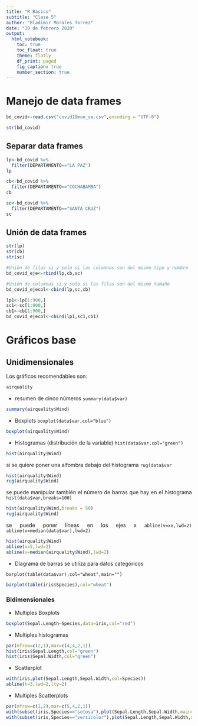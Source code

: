 ```yaml
---
title: "R Básico"
subtitle: "Clase 5"
author: "Bladimir Morales Torrez"
date: "19 de febrero 2020"
output: 
  html_notebook:
    toc: true
    toc_float: true
    theme: flatly
    df_print: paged
    fig_caption: true
    number_section: true
---
```


<style>
body {
text-align: justify}
}
</style>

# Manejo de data frames

```r
bd_covid<-read.csv("covid19mun_se.csv",encoding = "UTF-8")
```

```r
str(bd_covid)
```

## Separar data frames

```r
lp<-bd_covid %>% 
  filter(DEPARTAMENTO=="LA PAZ")
lp
```

```r
cb<-bd_covid %>% 
  filter(DEPARTAMENTO=="COCHABAMBA")
cb
```

```r
sc<-bd_covid %>% 
  filter(DEPARTAMENTO=="SANTA CRUZ")
sc
```

## Unión de data frames

```r
str(lp)
str(cb)
str(sc)
```

```r
#Unión de filas si y solo si las columnas son del mismo tipo y nombre
bd_covid_eje<-rbind(lp,cb,sc)
```

```r
#Unión de columnas si y solo si las filas son del mismo tamaño
bd_covid_ejecol<-cbind(lp,sc,cb)
```

```r
lp1<-lp[1:900,]
sc1<-sc[1:900,]
cb1<-cb[1:900,]
bd_covid_ejecol<-cbind(lp1,sc1,cb1)
```

# Gráficos base

## Unidimensionales

Los gráficos recomendables son:

```r
airquality
```
* resumen de cinco números
 `summary(data$var)`
```r
summary(airquality$Wind)
```
 
* Boxplots
 `boxplot(data$var,col="blue")`

```r
boxplot(airquality$Wind)
```
 
* Histogramas (distribución de la variable)
 `hist(data$var,col="green")`
```r
hist(airquality$Wind)
```
 
  si se quiere poner una alfombra debajo del histograma
  `rug(data$var`
```r
hist(airquality$Wind)
rug(airquality$Wind)
```
  
  se puede manipular también el número de barras que hay en el histograma
  `hist(data$var,breaks=100)`

```r
hist(airquality$Wind,breaks = 50)
rug(airquality$Wind)
```
  
se puede poner líneas en los ejes x
  `abline(v=xx,lwd=2)`
  `abline(v=median(data$var),lwd=2)`

```r
hist(airquality$Wind)
abline(v=5,lwd=2)
abline(v=median(airquality$Wind),lwd=2)
```

* Diagrama de barras
se utiliza para datos categóricos

`barplot(table(data$var),col="wheat",main="")`

```r
barplot(table(iris$Species),col="wheat")
```

### Bidimensionales

* Multiples Boxplots

```r
boxplot(Sepal.Length~Species,data=iris,col="red")
```


* Multiples histogramas

```r
par(mfrow=c(2,1),mar=c(4,4,2,1))
hist(iris$Sepal.Length,col="green")
hist(iris$Sepal.Width,col="green")
```

* Scatterplot

```r
with(iris,plot(Sepal.Length,Sepal.Width,col=Species))
abline(h=3,lwd=2,lty=2)
```

* Multiples Scatterplots

```r
par(mfrow=c(1,2),mar=c(5,4,2,1))
with(subset(iris,Species=="setosa"),plot(Sepal.Length,Sepal.Width,main="Setosa"))
with(subset(iris,Species=="versicolor"),plot(Sepal.Length,Sepal.Width,main="Versicolor"))

```


